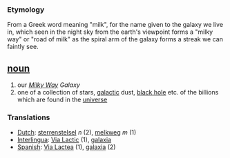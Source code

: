 === Etymology ===
From a Greek word meaning "milk", for the name given to the galaxy we live in, which seen in the night sky from the earth's viewpoint forms a "milky way" or "road of milk" as the spiral arm of the galaxy  forms a streak we can faintly see. 

== [[noun]] ==
# our ''[[Milky Way]] Galaxy''
# one of a collection of stars, [[galactic]] dust, [[black hole]] etc.  of the billions which are found in the [[universe]]

=== Translations ===
*[[Dutch]]: [[sterrenstelsel]] ''n'' (2), [[melkweg]] ''m'' (1)
*[[Interlingua]]: [[Via Lactic]] (1), [[galaxia]]
*[[Spanish]]: [[Via Lactea]] (1), [[galaxia]] (2)